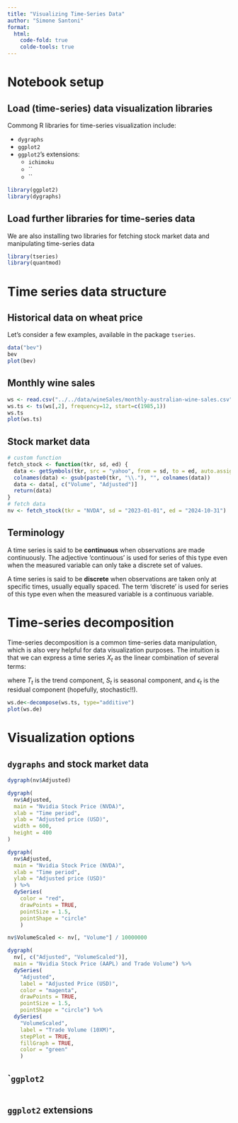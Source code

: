 ```yaml
---
title: "Visualizing Time-Series Data"
author: "Simone Santoni"
format:
  html:
    code-fold: true
    colde-tools: true
---
```



# Notebook setup

## Load (time-series) data visualization libraries

Commong R libraries for time-series visualization include:

+ `dygraphs`
+ `ggplot2` 
+ `ggplot2`'s extensions:
  - `ichimoku`
  - ``
  - ``

```r
library(ggplot2)
library(dygraphs)
```

## Load further libraries for time-series data

We are also installing two libraries for fetching stock market data and manipulating time-series data

```r
library(tseries)
library(quantmod)
```

# Time series data structure

## Historical data on wheat price

Let's consider a few examples, available in the package `tseries`.

```r
data("bev")
bev
plot(bev)
```
## Monthly wine sales

```r
ws <- read.csv("../../data/wineSales/monthly-australian-wine-sales.csv", header=TRUE)
ws.ts <- ts(ws[,2], frequency=12, start=c(1985,1))
ws.ts
plot(ws.ts)
```

## Stock market data

```r
# custom function
fetch_stock <- function(tkr, sd, ed) {
  data <- getSymbols(tkr, src = "yahoo", from = sd, to = ed, auto.assign = FALSE)
  colnames(data) <- gsub(paste0(tkr, "\\."), "", colnames(data))
  data <- data[, c("Volume", "Adjusted")]
  return(data)
}
# fetch data
nv <- fetch_stock(tkr = "NVDA", sd = "2023-01-01", ed = "2024-10-31")
```

## Terminology

A time series is said to be **continuous** when observations are made continuously. The adjective ‘continuous’ is used for series of this type even when the measured variable can only take a discrete set of values.


A time series is said to be **discrete** when observations are taken only at specific times, usually equally spaced. The term ‘discrete’ is used for series of this type even when the measured variable is a continuous variable.

# Time-series decomposition

Time-series decomposition is a common time-series data manipulation, which is also very helpful for data visualization purposes. The intuition is that we can express a time series $X_{t}$ as the linear combination of several terms:

\begin{equation}
X_{t} =  T_{t} + S_{t}+ \epsilon_{t}
\end{equation}

where $T_{t}$ is the trend component, $S_{t}$ is seasonal component, and $\epsilon_{t}$ is the residual component (hopefully, stochastic!!).

```r
ws.de<-decompose(ws.ts, type="additive")
plot(ws.de)
```

# Visualization options

## `dygraphs` and stock market data

```r
dygraph(nv$Adjusted)
```

```r
dygraph(
  nv$Adjusted,
  main = "Nvidia Stock Price (NVDA)",
  xlab = "Time period",
  ylab = "Adjusted price (USD)",
  width = 600,
  height = 400
)
```

```r
dygraph(
  nv$Adjusted,
  main = "Nvidia Stock Price (NVDA)",
  xlab = "Time period", 
  ylab = "Adjusted price (USD)"
  ) %>% 
  dySeries(
    color = "red", 
    drawPoints = TRUE, 
    pointSize = 1.5, 
    pointShape = "circle"
    )
```
```r
nv$VolumeScaled <- nv[, "Volume"] / 10000000

dygraph(
  nv[, c("Adjusted", "VolumeScaled")], 
  main = "Nvidia Stock Price (AAPL) and Trade Volume") %>% 
  dySeries(
    "Adjusted", 
    label = "Adjusted Price (USD)", 
    color = "magenta", 
    drawPoints = TRUE, 
    pointSize = 1.5, 
    pointShape = "circle") %>% 
  dySeries(
    "VolumeScaled", 
    label = "Trade Volume (10XM)", 
    stepPlot = TRUE, 
    fillGraph = TRUE, 
    color = "green"
    )
```

## ``ggplot2`

```r

```

## ``ggplot2`` extensions

### 

```r

```